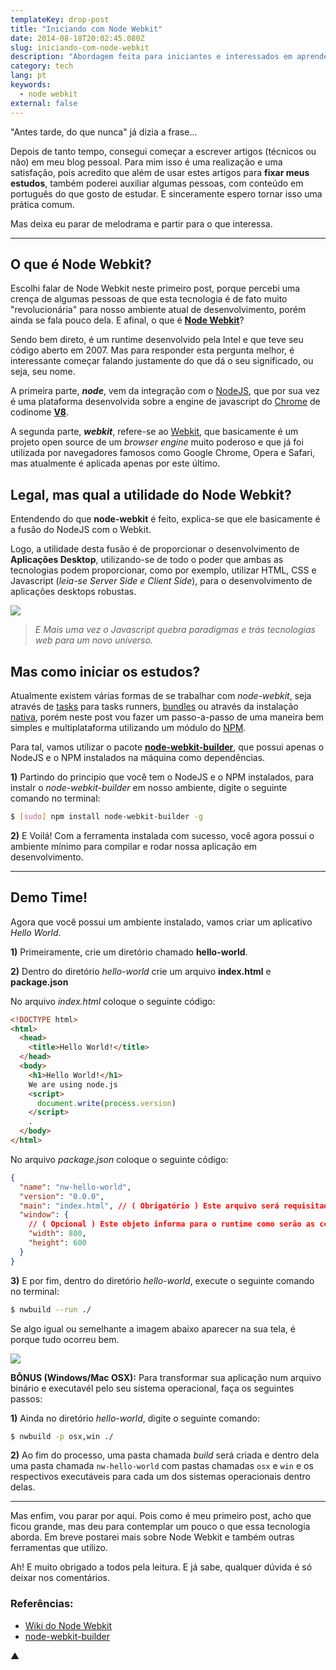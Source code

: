 ```yaml
---
templateKey: drop-post
title: "Iniciando com Node Webkit"
date: 2014-08-18T20:02:45.080Z
slug: iniciando-com-node-webkit
description: "Abordagem feita para iniciantes e interessados em aprender mais sobre Node Webkit."
category: tech
lang: pt
keywords:
  - node webkit
external: false
---
```


"Antes tarde, do que nunca" já dizia a frase...

Depois de tanto tempo, consegui começar a escrever artigos (técnicos ou não) em meu blog pessoal. Para mim isso é uma realização e uma satisfação, pois acredito que além de usar estes artigos para **fixar meus estudos**, também poderei auxiliar algumas pessoas, com conteúdo em português do que gosto de estudar. E sinceramente espero tornar isso uma prática comum.

Mas deixa eu parar de melodrama e partir para o que interessa.

---

## O que é Node Webkit?

Escolhi falar de Node Webkit neste primeiro post, porque percebi uma crença de algumas pessoas de que esta tecnologia é de fato muito "revolucionária" para nosso ambiente atual de desenvolvimento, porém ainda se fala pouco dela. E afinal, o que é **[Node Webkit](https://github.com/rogerwang/node-webkit)**?

Sendo bem direto, é um runtime desenvolvido pela Intel e que teve seu código aberto em 2007. Mas para responder esta pergunta melhor, é interessante começar falando justamente do que dá o seu significado, ou seja, seu nome.

A primeira parte, **_node_**, vem da integração com o [NodeJS](https://nodejs.org/), que por sua vez é uma plataforma desenvolvida sobre a engine de javascript do [Chrome](https://www.google.com/intl/pt-BR/chrome/browser/) de codinome **[V8](https://code.google.com/p/v8/)**.

A segunda parte, **_webkit_**, refere-se ao [Webkit](https://www.webkit.org/), que basicamente é um projeto open source de um _browser engine_ muito poderoso e que já foi utilizada por navegadores famosos como Google Chrome, Opera e Safari, mas atualmente é aplicada apenas por este último.

## Legal, mas qual a utilidade do Node Webkit?

Entendendo do que **node-webkit** é feito, explica-se que ele basicamente é a fusão do NodeJS com o Webkit.

Logo, a utilidade desta fusão é de proporcionar o desenvolvimento de **Aplicações Desktop**, utilizando-se de todo o poder que ambas as tecnologias podem proporcionar, como por exemplo, utilizar HTML, CSS e Javascript (_leia-se Server Side e Client Side_), para o desenvolvimento de aplicações desktops robustas.

![](https://www.reactiongifs.com/wp-content/uploads/2013/07/Dr-Steve-Brule.gif)

> _E Mais uma vez o Javascript quebra paradigmas e trás tecnologias web para um novo universo._

## Mas como iniciar os estudos?

Atualmente existem várias formas de se trabalhar com _node-webkit_, seja através de [tasks](https://www.npmjs.org/package/grunt-node-webkit-builder) para tasks runners, [bundles](https://www.npmjs.org/package/nodewebkit) ou através da instalação [nativa](https://github.com/rogerwang/node-webkit/wiki/How-to-run-apps), porém neste post vou fazer um passo-a-passo de uma maneira bem simples e multiplataforma utilizando um módulo do [NPM](https://www.npmjs.org).

Para tal, vamos utilizar o pacote **[node-webkit-builder](https://github.com/mllrsohn/node-webkit-builder)**, que possui apenas o NodeJS e o NPM instalados na máquina como dependências.

**1)** Partindo do principio que você tem o NodeJS e o NPM instalados, para instalr o _node-webkit-builder_ em nosso ambiente, digite o seguinte comando no terminal:

```bash
$ [sudo] npm install node-webkit-builder -g
```

**2)** E Voilá! Com a ferramenta instalada com sucesso, você agora possui o ambiente mínimo para compilar e rodar nossa aplicação em desenvolvimento.

---

## Demo Time!

Agora que você possui um ambiente instalado, vamos criar um aplicativo _Hello World_.

**1)** Primeiramente, crie um diretório chamado **hello-world**.

**2)** Dentro do diretório _hello-world_ crie um arquivo **index.html** e **package.json**

No arquivo _index.html_ coloque o seguinte código:

```html
<!DOCTYPE html>
<html>
  <head>
    <title>Hello World!</title>
  </head>
  <body>
    <h1>Hello World!</h1>
    We are using node.js
    <script>
      document.write(process.version)
    </script>
    .
  </body>
</html>
```

No arquivo _package.json_ coloque o seguinte código:

```json
{
  "name": "nw-hello-world",
  "version": "0.0.0",
  "main": "index.html", // ( Obrigatório ) Este arquivo será requisitado pelo runtime na sua inicialização
  "window": {
    // ( Opcional ) Este objeto informa para o runtime como serão as configurações da janela.
    "width": 800,
    "height": 600
  }
}
```

**3)** E por fim, dentro do diretório _hello-world_, execute o seguinte comando no terminal:

```bash
$ nwbuild --run ./
```

Se algo igual ou semelhante a imagem abaixo aparecer na sua tela, é porque tudo ocorreu bem.

![](https://i.imgur.com/gUdiWXr.png)

**BÔNUS (Windows/Mac OSX):** Para transformar sua aplicação num arquivo binário e executavél pelo seu sistema operacional, faça os seguintes passos:

**1)** Ainda no diretório _hello-world_, digite o seguinte comando:

```bash
$ nwbuild -p osx,win ./
```

**2)** Ao fim do processo, uma pasta chamada _build_ será criada e dentro dela uma pasta chamada `nw-hello-world` com pastas chamadas `osx` e `win` e os respectivos executáveis para cada um dos sistemas operacionais dentro delas.

---

Mas enfim, vou parar por aqui. Pois como é meu primeiro post, acho que ficou grande, mas deu para contemplar um pouco o que essa tecnologia aborda. Em breve postarei mais sobre Node Webkit e também outras ferramentas que utilizo.

Ah! E muito obrigado a todos pela leitura. E já sabe, qualquer dúvida é só deixar nos comentários.

### Referências:

- [Wiki do Node Webkit](https://github.com/rogerwang/node-webkit/wiki)
- [node-webkit-builder](https://github.com/mllrsohn/node-webkit-builder)

▲
